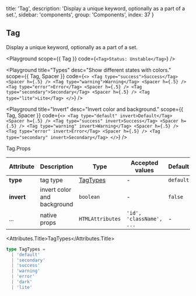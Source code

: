 
  title: 'Tag',
  description: 'Display a unique keyword, optionally as a part of a set.',
  sidebar: 'components',
  group: 'Components',
  index: 37
}

## Tag

Display a unique keyword, optionally as a part of a set.

<Playground
  scope={{ Tag }}
  code={`
<Tag>Status: Unstable</Tag>
`}
/>

<Playground
  title="Types"
  desc="Show different states with colors."
  scope={{ Tag, Spacer }}
  code={`
<>
  <Tag type="success">Success</Tag>
  <Spacer h={.5} />
  <Tag type="warning">Warning</Tag>
  <Spacer h={.5} />
  <Tag type="error">Error</Tag>
  <Spacer h={.5} />
  <Tag type="secondary">Secondary</Tag>
  <Spacer h={.5} />
  <Tag type="lite">Lite</Tag>
</>
`}
/>

<Playground
  title="Invert"
  desc="Invert color and background."
  scope={{ Tag, Spacer }}
  code={`
<>
  <Tag type="default" invert>Default</Tag>
  <Spacer h={.5} />
  <Tag type="success" invert>Success</Tag>
  <Spacer h={.5} />
  <Tag type="warning" invert>Warning</Tag>
  <Spacer h={.5} />
  <Tag type="error" invert>Error</Tag>
  <Spacer h={.5} />
  <Tag type="secondary" invert>Secondary</Tag>
</>
`}
/>

<Attributes edit="/pages/docs/components/tag.mdx">
<Attributes.Title>Tag.Props</Attributes.Title>

| Attribute  | Description                 | Type                  | Accepted values          | Default   |
| ---------- | --------------------------- | --------------------- | ------------------------ | --------- |
| **type**   | tag type                    | [TagTypes](#tagtypes) | -                        | `default` |
| **invert** | invert color and background | `boolean`             | -                        | `false`   |
| ...        | native props                | `HTMLAttributes`      | `'id', 'className', ...` | -         |

<Attributes.Title>TagTypes</Attributes.Title>

```ts
type TagTypes =
  | 'default'
  | 'secondary'
  | 'success'
  | 'warning'
  | 'error'
  | 'dark'
  | 'lite'
```

</Attributes>

